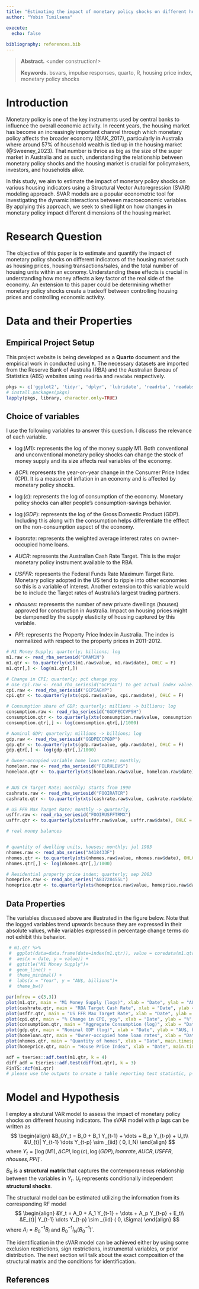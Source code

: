 ```yaml
---
title: "Estimating the impact of monetary policy shocks on different housing indicators: An SVAR Approach"
author: "Yobin Timilsena"

execute:
  echo: false
  
bibliography: references.bib
---
```


> **Abstract.**  <under construction!> 
>
> **Keywords.** bsvars, impulse responses, quarto, R, housing price index, monetary policy shocks


# Introduction
Monetary policy is one of the key instruments used by central banks to influence the overall economic activity. In recent years, the housing market has become an increasingly important channel through which monetary policy affects the broader economy (@AK_2017), particularly in Australia where around 57% of household wealth is tied up in the housing market (@Sweeney_2023). That number is thrice as big as the size of the super market in Australia and as such, understanding the relationship between monetary policy shocks and the housing market is crucial for policymakers, investors, and households alike.

In this study, we aim to estimate the impact of monetary policy shocks on various housing indicators using a Structural Vector Autoregression (SVAR) modeling approach. SVAR models are a popular econometric tool for investigating the dynamic interactions between macroeconomic variables. By applying this approach, we seek to shed light on how changes in monetary policy impact different dimensions of the housing market.

# Research Question
The objective of this paper is to estimate and quantify the impact of monetary policy shocks on different indicators of the housing market such as housing prices, housing transactions/sales, and the total number of housing units within an economy. Understanding these effects is crucial in understanding how money affects a key factor of the real side of the economy. An extension to this paper could be determining whether monetary policy shocks create a tradeoff between controlling housing prices and controlling economic activity.

# Data and their Properties
## Empirical Project Setup
This project website is being developed as a **Quarto** document and the empirical work in conducted using `R`. The necessary datasets are imported from the Reserve Bank of Australia (RBA) and the Australian Bureau of Statistics (ABS) websites using `readrba` and `readabs` respectively.

```r
pkgs <- c('ggplot2', 'tidyr', 'dplyr', 'lubridate', 'readrba', 'readabs', 'tidyverse', "xts", "plotly")
# install.packages(pkgs)
lapply(pkgs, library, character.only=TRUE)
```


## Choice of variables
I use the following variables to answer this question. I discuss the relevance of each variable.

- $\log(M1)$: represents the log of the money supply M1. Both conventional and unconventional monetary policy shocks can change the stock of money supply and its size affects real variables of the economy.

- $\Delta CPI$: represents the year-on-year change in the Consumer Price Index (CPI). It is a measure of inflation in an economy and is affected by monetary policy shocks.

- $\log(c)$: represents the log of consumption of the economy. Monetary policy shocks can alter people's consumption-savings behavior.

- $\log(GDP)$: represents the log of the Gross Domestic Product (GDP). Including this along with the consumption helps differentiate the efffect on the non-consumption aspect of the economy.

- $loanrate$: represents the weighted average interest rates on owner-occupied home loans. 

- $AUCR$: represents the Australian Cash Rate Target. This is the major monetary policy instrument available to the RBA.

- $USFFR$: represents the Federal Funds Rate Maximum Target Rate. Monetary policy adopted in the US tend to ripple into other economies so this is a variable of interest. Another extension to this variable would be to include the Target rates of Australia's largest trading partners.

- $nhouses$: represents the number of new private dwellings (houses) approved for construction in Australia. Impact on housing prices might be dampened by the supply elasticity of housing captured by this variable.

- $PPI$: represents the Property Price Index in Australia. The index is normalized with respect to the property prices in 2011-2012.


```r

# M1 Money Supply; quarterly; billions; log
m1.raw <- read_rba_seriesid("DMAM1N")
m1.qtr <- to.quarterly(xts(m1.raw$value, m1.raw$date), OHLC = F)
m1.qtr[,] <- log(m1.qtr[,])

# Change in CPI; quarterly; pct change yoy
# Use cpi.raw <- read_rba_seriesid("GCPIAG") to get actual index value.
cpi.raw <- read_rba_seriesid("GCPIAGYP")
cpi.qtr <- to.quarterly(xts(cpi.raw$value, cpi.raw$date), OHLC = F)

# Consumption share of GDP; quarterly; millions -> billions; log
consumption.raw <- read_rba_seriesid("GGDPECCVPSH")
consumption.qtr <- to.quarterly(xts(consumption.raw$value, consumption.raw$date), OHLC = F)
consumption.qtr[,] <- log(consumption.qtr[,]/1000)

# Nominal GDP; quarterly; millions -> billions; log
gdp.raw <- read_rba_seriesid("GGDPECCPGDP")
gdp.qtr <- to.quarterly(xts(gdp.raw$value, gdp.raw$date), OHLC = F)
gdp.qtr[,] <- log(gdp.qtr[,]/1000)

# Owner-occupied variable home loan rates; monthly; 
homeloan.raw <- read_rba_seriesid("FILRHLBVS")
homeloan.qtr <- to.quarterly(xts(homeloan.raw$value, homeloan.raw$date), OHLC = F)


# AUS CR Target Rate; monthly; starts from 1990
cashrate.raw <- read_rba_seriesid("FOOIRATCR")
cashrate.qtr <- to.quarterly(xts(cashrate.raw$value, cashrate.raw$date), OHLC = F)

# US FFR Max Target Rate; monthly -> quarterly,
usffr.raw <- read_rba_seriesid("FOOIRUSFFTRMX")
usffr.qtr <- to.quarterly(xts(usffr.raw$value, usffr.raw$date), OHLC = F)

# real money balances


# quantity of dwelling units, houses; monthly; jul 1983
nhomes.raw <- read_abs_series("A418433F")
nhomes.qtr <- to.quarterly(xts(nhomes.raw$value, nhomes.raw$date), OHLC = F)
nhomes.qtr[,] <- log(nhomes.qtr[,]/1000)

# Residential property price index; quarterly; sep 2003
homeprice.raw <- read_abs_series("A83728455L")
homeprice.qtr <- to.quarterly(xts(homeprice.raw$value, homeprice.raw$date), OHLC = F)
```


## Data Properties
The variables discussed above are illustrated in the figure below. Note that the logged variables trend upwards because they are expressed in their absolute values, while variables expressed in percentage change terms do not exhibit this behavior.
```r
 # m1.qtr %>%
 #  ggplot(data=data.frame(date=index(m1.qtr)), value = coredata(m1.qtr$value)+
 #  aes(x = date, y = value)) +
 #  ggtitle("M1 Money Supply")+
 #  geom_line() +
 #  theme_minimal() +
 #  labs(x = "Year", y = "AU$, billions")+
 #  theme_bw()

par(mfrow = c(3,3))
plot(m1.qtr, main = "M1 Money Supply (logs)", xlab = "Date", ylab = "AU$, log billions", main.timespan = F)
plot(cashrate.qtr, main = "RBA Target Cash Rate", xlab = "Date", ylab = "%", main.timespan = F)
plot(usffr.qtr, main = "US FFR Max Target Rate", xlab = "Date", ylab = "%", main.timespan = F)
plot(cpi.qtr, main = "% Change in CPI, yoy", xlab = "Date", ylab = "%", main.timespan = F)
plot(consumption.qtr, main = "Aggregate Consumption (log)", xlab = "Date", ylab = "AU$, billions", main.timespan = F)
plot(gdp.qtr, main = "Nominal GDP (log)", xlab = "Date", ylab = "AU$, billions", main.timespan = F)
plot(homeloan.qtr, main = "Owner-occupied home loan rates", xlab = "Date", ylab = "%", main.timespan = F)
plot(nhomes.qtr, main = "Quantity of homes", xlab = "Date", main.timespan = F)
plot(homeprice.qtr, main = "House Price Index", xlab = "Date", main.timespan = F)


```


```r

adf = tseries::adf.test(m1.qtr, k = 4)
diff_adf = tseries::adf.test(diff(m1.qtr), k = 3)
FinTS::Acf(m1.qtr)
# please use the outputs to create a table reporting test statistic, p-value, the variable (and transformation), lag order. Write a conclusion regarding the integration order.
```



# Model and Hypothesis
I employ a strutural VAR model to assess the impact of monetary policy shocks on different housing indicators. The sVAR model with $p$ lags can be written as
$$
\begin{align}
&B_0Y_t = B_0 + B_1 Y_{t-1} + \dots + B_p Y_{t-p} + U_t\\
&U_{t}| Y_{t-1} \dots Y_{t-p} \sim _{iid} ( 0, I_N)
\end{align}
$$ 
where $Y_t = [\log(M1), \Delta CPI, \log(c), \log(GDP), loanrate, AUCR, USFFR, nhouses, PPI]'$.

$B_0$ is a **structural matrix ** that captures the contemporaneous relationship between the variables in $Y_t$. $U_t$ represents conditionally independent **structural shocks**.

The structural model can be estimated utilizing the information from its corresponding RF model
$$
\begin{align}
&Y_t = A_0 + A_1 Y_{t-1} + \dots + A_p Y_{t-p} + E_t\\
&E_{t}| Y_{t-1} \dots Y_{t-p} \sim _{iid} ( 0, \Sigma)
\end{align}
$$ 
where $A_i = B_0^{-1}B_i$ and $B_0^{-1}I_N  (B_0^{-1})'$.


The identification in the sVAR model can be achieved either by using some exclusion restrictions, sign restrictions, instrumental variables, or prior distribution. The next section will talk about the exact composition of the structural matrix and the conditions for identification. 


## References {.unnumbered}
